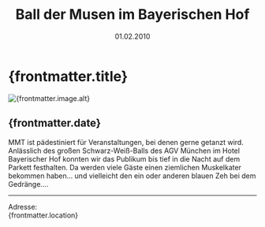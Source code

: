 ﻿---
draft: false
history: true
layout: ../../layouts/BlogLayout.astro
publishedDate: 2010-02-01
date: 01.02.2010
uhrzeit: 
title: Ball der Musen im Bayerischen Hof
description: Schwarz-Weiß-Ball im Hotel Bayerischer Hof, München
location: Hotel Bayerischer Hof, München
keywords: 
link: 
linktext: 
image:
  src: /images/blog/2010_Ball_der_Musen_Bayerischer_Hof/BayrHof2010.jpg
  alt: mmt
---

#  {frontmatter.title}

<div id="toc">
    <Image
      src={frontmatter.image.src}
      width={1000}
      height="auto"
      quality={95}
      format = "webp"
      class = "rounded-xl"
      alt={frontmatter.image.alt}
    />
</div>

## {frontmatter.date}

MMT ist pädestiniert für Veranstaltungen, bei denen gerne getanzt wird. Anlässlich des großen Schwarz-Weiß-Balls des AGV München im Hotel Bayerischer Hof konnten wir das Publikum bis tief in die Nacht auf dem Parkett festhalten. Da werden viele Gäste einen ziemlichen Muskelkater bekommen haben… und vielleicht den ein oder anderen blauen Zeh bei dem Gedränge….

---


Adresse: <br /> {frontmatter.location}
<br />
